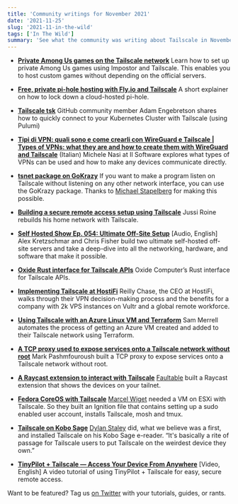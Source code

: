 ```yaml
---
title: 'Community writings for November 2021'
date: '2021-11-25'
slug: '2021-11-in-the-wild'
tags: ['In The Wild']
summary: 'See what the community was writing about Tailscale in November 2021 '
---
```


<NewsletterRepublishing />

- **[Private Among Us games on the Tailscale network](https://arun.be/2021/11/04/private-among-us-games-on-the-tailscale-network/)**
  Learn how to set up private Among Us games using Impostor and Tailscale. This enables you to host custom games without depending on the official servers.

- **[Free, private pi-hole hosting with Fly.io and Tailscale](https://arun.be/2021/11/22/private-pi-hole-hosting-fly-tailscale/)**
  A short explainer on how to lock down a cloud-hosted pi-hole.

- **[Tailscale tsk](https://github.com/adamgoose/tsk)**
  GitHub community member Adam Engebretson shares how to quickly connect to your Kubernetes Cluster with Tailscale (using Pulumi)

- **[Tipi di VPN: quali sono e come crearli con WireGuard e Tailscale | Types of VPNs: what they are and how to create them with WireGuard and Tailscale](https://www.ilsoftware.it/articoli.asp?tag=Tipi-di-VPN-quali-sono-e-come-crearli-con-WireGuard-e-Tailscale_23717)** (Italian)
  Michele Nasi at Il Software explores what types of VPNs can be used and how to make any devices communicate directly.

- **[tsnet package on GoKrazy](https://github.com/tailscale/tailscale/pull/3275)**
  If you want to make a program listen on Tailscale without listening on any other network interface, you can use the GoKrazy package. Thanks to [Michael Stapelberg](https://twitter.com/zekjur) for making this possible.

- **[Building a secure remote access setup using Tailscale](https://jussiroine.com/2021/11/building-a-secure-remote-access-setup-using-tailscale/)**
  Jussi Roine rebuilds his home network with Tailscale.

- **[Self Hosted Show Ep. 054: Ultimate Off-Site Setup](https://notes.jupiterbroadcasting.com/self-hosted/2021/episode-054/)** [Audio, English]
  Alex Kretzschmar and Chris Fisher build two ultimate self-hosted off-site servers and take a deep-dive into all the networking, hardware, and software that make it possible.

- **[Oxide Rust interface for Tailscale APIs](https://github.com/oxidecomputer/cio/tree/master/tailscale)**
  Oxide Computer’s Rust interface for Tailscale APIs.

- **[Implementing Tailscale at HostiFi](https://blog.rchase.com/tailscale/)**
  Reilly Chase, the CEO at HostiFi, walks through their VPN decision-making process and the benefits for a company with 2k VPS instances on Vultr and a global remote workforce.

- **[Using Tailscale with an Azure Linux VM and Terraform](https://www.merrell.dev/using-tailscale-with-an-azure-linux-vm-and-terraform/)**
  Sam Merrell automates the process of getting an Azure VM created and added to their Tailscale network using Terraform.

- **[A TCP proxy used to expose services onto a Tailscale network without root](https://golangexample.com/a-tcp-proxy-used-to-expose-services-onto-a-tailscale-network-without-root/)**
  Mark Pashmfouroush built a TCP proxy to expose services onto a Tailscale network without root.

- **[A Raycast extension to interact with Tailscale](https://twitter.com/faultables/status/1462762826037035013)**
  [Faultable](https://github.com/faultable) built a Raycast extension that shows the devices on your tailnet.

- **[Fedora CoreOS with Tailscale](https://gitlab.com/mwiget/lab/-/tree/master/fedora-coreos-tailscale)**
  [Marcel Wiget](https://twitter.com/MarcelWiget) needed a VM on ESXi with Tailscale. So they built an Ignition file that contains setting up a sudo enabled user account, installs Tailscale, mosh and tmux.

- **[Tailscale on Kobo Sage](https://dstaley.com/posts/tailscale-on-kobo-sage/)**
  [Dylan Staley](https://twitter.com/dstaley) did, what we believe was a first, and installed Tailscale on his Kobo Sage e-reader. “It's basically a rite of passage for Tailscale users to put Tailscale on the weirdest device they own.”

- **[TinyPilot + Tailscale — Access Your Device From Anywhere](https://www.youtube.com/watch?v=hG4qoD53LVE)** [Video, English]
  A video tutorial of using TinyPilot + Tailscale for easy, secure remote access.

Want to be featured? Tag us [on Twitter](https://twitter.com/tailscale) with your tutorials, guides, or rants.
